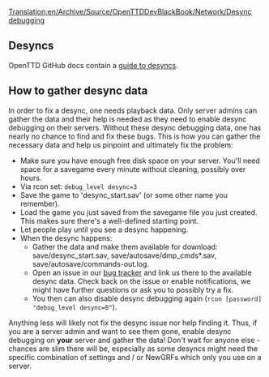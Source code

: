 [[Translation:en/Archive/Source/OpenTTDDevBlackBook/Network/Desync debugging]]
{{en/Development/Navigation}}

== Desyncs ==

OpenTTD GitHub docs contain a [https://github.com/OpenTTD/OpenTTD/blob/master/docs/desync.md guide to desyncs].

== How to gather desync data ==

In order to fix a desync, one needs playback data. Only server admins can gather the data and their help is needed as they need to enable desync debugging on their servers. Without these desync debugging data, one has nearly no chance to find and fix these bugs. This is how you can gather the necessary data and help us pinpoint and ultimately fix the problem:

* Make sure you have enough free disk space on your server. You'll need space for a savegame every minute without cleaning, possibly over hours.
* Via rcon set: <code>debug_level desync=3</code>
* Save the game to 'desync_start.sav' (or some other name you remember).
* Load the game you just saved from the savegame file you just created. This makes sure there's a well-defined starting point.
* Let people play until you see a desync happening.
* When the desync happens:
** Gather the data and make them available for download: save/desync_start.sav, save/autosave/dmp_cmds*.sav, save/autosave/commands-out.log.
** Open an issue in our [https://github.com/OpenTTD/OpenTTD/issues bug tracker] and link us there to the available desync data. Check back on the issue or enable notifications, we might have further questions or ask you to possibly try a fix.
** You then can also disable desync debugging again (<code>rcon [password] "debug_level desync=0"</code>).

Anything less will likely not fix the desync issue nor help finding it. Thus, if you are a server admin and want to see them gone, enable desync debugging on '''your''' server and gather the data! Don't wait for anyone else - chances are slim there will be, especially as some desyncs might need the specific combination of settings and / or NewGRFs which only you use on a server.
